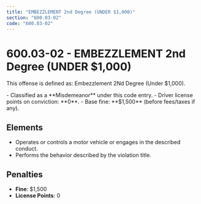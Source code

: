 ```yaml
---
title: "EMBEZZLEMENT 2nd Degree (UNDER $1,000)"
section: "600.03-02"
code: "600.03-02"
---
```





# 600.03-02 - EMBEZZLEMENT 2nd Degree (UNDER $1,000)

This offense is defined as: Embezzlement 2Nd Degree (Under $1,000).

<Aside type="caution" title="Charge Type: Misdemeanor">
- Classified as a **Misdemeanor** under this code entry.
- Driver license points on conviction: **0**.
- Base fine: **$1,500** (before fees/taxes if any).
</Aside>

## Elements
- Operates or controls a motor vehicle or engages in the described conduct.
- Performs the behavior described by the violation title.

## Penalties
- **Fine**: $1,500
- **License Points**: 0
